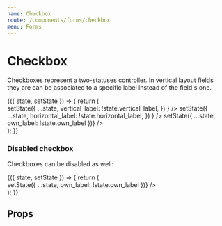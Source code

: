 ```yaml
---
name: Checkbox
route: /components/forms/checkbox
menu: Forms
---
```





# Checkbox

Checkboxes represent a two-statuses controller.
In vertical layout fields they are can be associated to a specific label instead of the field's one.

<Playground>
    <div className="storybook-container borrow-ui">
        <FormsStoryWrapper initialState={{ vertical_label: true, horizontal_label: true }}>
            {({ state, setState }) => {
                return (
                    <div style={{ width: 400 }}>
                        <Field label="Checkbox with label on top (vertical)">
                            <Checkbox
                                checked={state.vertical_label}
                                onClick={() =>
                                    setState({
                                        ...state,
                                        vertical_label: !state.vertical_label,
                                    })
                                }
                            />
                        </Field>
                        <Field label="Horizontal label" layout="horizontal">
                            <Checkbox
                                checked={state.horizontal_label}
                                onClick={() =>
                                    setState({
                                        ...state,
                                        horizontal_label: !state.horizontal_label,
                                    })
                                }
                            />
                        </Field>
                        <Field>
                            <Checkbox
                                label="Checkbox own label"
                                checked={state.own_label}
                                onClick={() => setState({ ...state, own_label: !state.own_label })}
                            />
                        </Field>
                    </div>
                );
            }}
        </FormsStoryWrapper>
    </div>
</Playground>

### Disabled checkbox

Checkboxes can be disabled as well:

<Playground>
    <div className="storybook-container borrow-ui">
        <FormsStoryWrapper initialState={{ disabled_label: true }}>
            {({ state, setState }) => {
                return (
                    <div style={{ width: 400 }}>
                        <Field>
                            <Checkbox
                                label="This is always checked"
                                checked={state.disabled_label}
                                disabled={true}
                                onClick={() => setState({ ...state, own_label: !state.own_label })}
                            />
                        </Field>
                    </div>
                );
            }}
        </FormsStoryWrapper>
    </div>
</Playground>

## Props

<Props of={Checkbox} />
